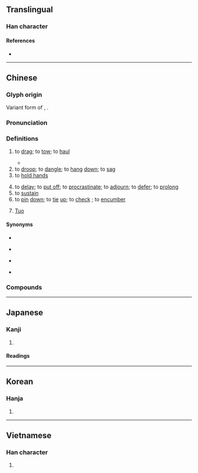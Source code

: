 {{also|拕}}
{{character info}}
==Translingual==

===Han character===
{{Han char|rn=64|rad=手|as=05|sn=8|four=58012|canj=QOPD|ids=⿰扌㐌}}

====References====
* {{Han ref|kx=0426.030|dkj=11961|dj=0774.050|hdz=31853.080|uh=62D6|ud=25302|bh=A9EC|bd=43500}}

----

==Chinese==
{{zh-forms}}

===Glyph origin===
{{Han etym}}
Variant form of {{l|zh|拕}}, {{Han compound|手|它|ls=psc|c1=s|c2=p|nocap=1}}.

===Pronunciation===
{{zh-pron
|m=tuō
|ma=Zh-tuo.ogg
|dg=то1
|c=to1
|h=pfs=thô
|j=te1
|md=
|mn=ml:tho/qz:tho͘/thoa
|mn_note=tho/tho͘ - literary; thoa - vernacular
|mn-t=tua1
|w=1tha,1thu
|mc=y
|oc=y
|cat=v
}}

===Definitions===
{{zh-hanzi}}

# to [[drag]]; to [[tow]]; to [[haul]]
#: {{zh-x|拖車|'''tow''' truck}}
#: {{zh-x|強 拖|to forcefully '''drag'''}}
#* {{zh-x|伊 做 事 拖 泥 拖 水|He does a thing as if he were being dragged to it through mud and water.|tr=i1 zo3 se7 tua1 ni5 tua1 zui2|MN-T|ref='''1883''', [[wikisource:Dictionary of the Swatow dialect|Dictionary of the Swatow dialect]]}}
# to [[droop]]; to [[dangle]]; to [[hang]] [[down]]; to [[sag]]
# to [[hold hands]]
#: {{zh-x|手 拖 手|hand holding hand}}
# to [[delay]]; to [[put off]]; to [[procrastinate]]; to [[adjourn]]; to [[defer]]; to [[prolong]]
# to [[sustain]] {{gl|a sound}}
# to [[pin]] [[down]]; to [[tie]] [[up]]; to [[check]] {{gl|e.g. the enemy forces}}; to [[encumber]]
# {{surname|zh|dot=:}} [[Tuo]]

====Synonyms====
* {{s|to drag}}
{{zh-syn-saurus|拖曳}}
* {{s|to droop}}
{{zh-syn-saurus|下垂}}
* {{s|to delay}}
{{zh-syn-saurus|拖延}}
* {{s|to pin down}} {{zh-l|牽制}}

===Compounds===
{{zh-der|一窩一拖|兜拖|帶水拖泥|七拖八欠|拖吊|拖拖棲棲|拖鎗拽棒|拖累|拖漢精|拖船|拖吊車|毛裡拖氈|拖曳|拖男挾女|拽象拖犀|拖下水|拖男挈女|拖拉|拖拉機|拖駁|拖天掃地|拖麻拽布|拖地錦|磨拖|拖扯|拖網|拖地膽|拖逗|拖垮|拖後腿|拖狗皮|拖帶|懷金拖紫|拖步|拖掛|拖牢洞|拖曳傘|拖拖拉拉|拖紫垂青|橫拖倒拽|拖班|拖車|拖輪|拖刀計|拖兒帶女|拖空子|拖把|拖腔|拖拽|拖男帶女|拖磨|拖泥帶水|拖欠|拖沓|生拖死拽|珥金拖紫|拖鞋|沓拖|拖曳機|拖尾巴|拖油瓶|拖枝馬遠|拖地|手拖|拍拖|拖人落水|氈上拖毛|歹戲拖棚|拖鉤|拽布拖麻|拖翻|拖床|推拖|拖延|連拖帶拽|腰金拖紫|紆青拖紫|連拖帶拉}}

{{zh-cat|Elementary}}

----

==Japanese==

===Kanji===
{{ja-kanji|grade=|rs=手05}}

# {{rfdef|ja|sort=手05}}

====Readings====
{{ja-readings
|on=た, だ, い
|kun=ひ-く
}}

----

==Korean==

===Hanja===
{{ko-hanja|[[끌다|끌]]|타}}

# {{hanja form of|타|to [[drag]]}}

----

==Vietnamese==

===Han character===
{{vi-readings|reading=đà, đớ, đợ, đỡ, tha|rs=手05}}

# {{rfdef|vi|sort=手05}}